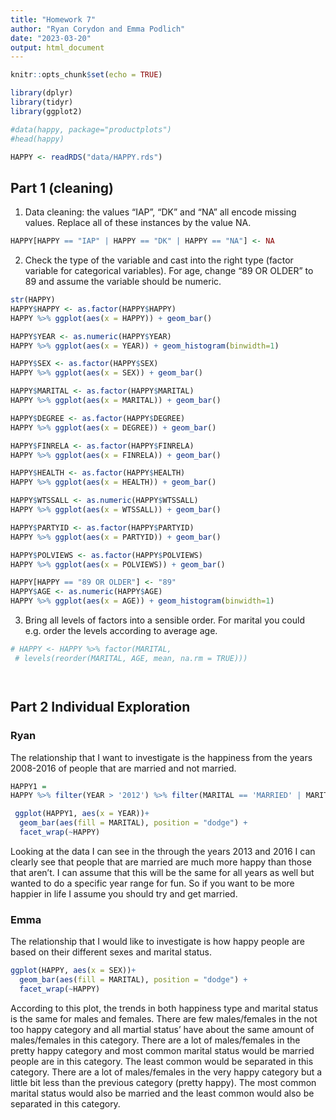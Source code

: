 ```yaml
---
title: "Homework 7"
author: "Ryan Corydon and Emma Podlich"
date: "2023-03-20"
output: html_document
---
```


```r
knitr::opts_chunk$set(echo = TRUE)
```


```r
library(dplyr)
library(tidyr)
library(ggplot2)
```


```r
#data(happy, package="productplots")
#head(happy)
```

```r
HAPPY <- readRDS("data/HAPPY.rds")
```

## Part 1 (cleaning)

1. Data cleaning: the values “IAP”, “DK” and “NA” all encode missing values. Replace all of these instances by the value NA.

```r
HAPPY[HAPPY == "IAP" | HAPPY == "DK" | HAPPY == "NA"] <- NA
```


2. Check the type of the variable and cast into the right type (factor variable for categorical variables). For age, change “89 OR OLDER” to 89 and assume the variable should be numeric.

```r
str(HAPPY)
HAPPY$HAPPY <- as.factor(HAPPY$HAPPY)
HAPPY %>% ggplot(aes(x = HAPPY)) + geom_bar()

HAPPY$YEAR <- as.numeric(HAPPY$YEAR)
HAPPY %>% ggplot(aes(x = YEAR)) + geom_histogram(binwidth=1)

HAPPY$SEX <- as.factor(HAPPY$SEX)
HAPPY %>% ggplot(aes(x = SEX)) + geom_bar()

HAPPY$MARITAL <- as.factor(HAPPY$MARITAL)
HAPPY %>% ggplot(aes(x = MARITAL)) + geom_bar()

HAPPY$DEGREE <- as.factor(HAPPY$DEGREE)
HAPPY %>% ggplot(aes(x = DEGREE)) + geom_bar()

HAPPY$FINRELA <- as.factor(HAPPY$FINRELA)
HAPPY %>% ggplot(aes(x = FINRELA)) + geom_bar()

HAPPY$HEALTH <- as.factor(HAPPY$HEALTH)
HAPPY %>% ggplot(aes(x = HEALTH)) + geom_bar()

HAPPY$WTSSALL <- as.numeric(HAPPY$WTSSALL)
HAPPY %>% ggplot(aes(x = WTSSALL)) + geom_bar()

HAPPY$PARTYID <- as.factor(HAPPY$PARTYID)
HAPPY %>% ggplot(aes(x = PARTYID)) + geom_bar()

HAPPY$POLVIEWS <- as.factor(HAPPY$POLVIEWS)
HAPPY %>% ggplot(aes(x = POLVIEWS)) + geom_bar()

HAPPY[HAPPY == "89 OR OLDER"] <- "89"
HAPPY$AGE <- as.numeric(HAPPY$AGE)
HAPPY %>% ggplot(aes(x = AGE)) + geom_histogram(binwidth=1)
```



3. Bring all levels of factors into a sensible order. For marital you could e.g. order the levels according to average age.

```r

# HAPPY <- HAPPY %>% factor(MARITAL,
 # levels(reorder(MARITAL, AGE, mean, na.rm = TRUE))) 




```



## Part 2 Individual Exploration

### Ryan

The relationship that I want to investigate is the happiness from the years 2008-2016 of people that are married and not married.

```r
HAPPY1 = 
HAPPY %>% filter(YEAR > '2012') %>% filter(MARITAL == 'MARRIED' | MARITAL == 'DIVORCED') 
```

```r
 ggplot(HAPPY1, aes(x = YEAR))+
  geom_bar(aes(fill = MARITAL), position = "dodge") + 
  facet_wrap(~HAPPY) 
```

Looking at the data I can see in the through the years 2013 and 2016 I can clearly see that people that are married are much more happy than those that aren't. I can assume that this will be the same for all years as well but wanted to do a specific year range for fun. So if you want to be more happier in life I assume you should try and get married.

### Emma

The relationship that I would like to investigate is how happy people are based on their different sexes and marital status.

```r
ggplot(HAPPY, aes(x = SEX))+
  geom_bar(aes(fill = MARITAL), position = "dodge") + 
  facet_wrap(~HAPPY)
```

According to this plot, the trends in both happiness type and marital status is the same for males and females. There are few males/females in the not too happy category and all martial status' have about the same amount of males/females in this category. There are a lot of males/females in the pretty happy category and most common marital status would be married people are in this category. The least common would be separated in this category. There are a lot of males/females in the very happy category but a little bit less than the previous category (pretty happy). The most common marital status would also be married and the least common would also be separated in this category.
